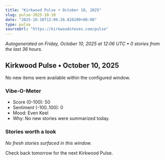 ```yaml
---
title: "Kirkwood Pulse • October 10, 2025"
slug: pulse-2025-10-10
date: "2025-10-10T12:06:26.826200+00:00"
type: pulse
sourceUrl: "https://kirkwoodsteves.com/pulse"
---
```


_Autogenerated on Friday, October 10, 2025 at 12:06 UTC • 0 stories from the last 36 hours._

## Kirkwood Pulse • October 10, 2025

No new items were available within the configured window.

### Vibe-O-Meter

- Score (0-100): 50
- Sentiment (-100..100): 0
- Mood: Even Keel
- Why: No new stories were summarized today.

### Stories worth a look

_No fresh stories surfaced in this window._

Check back tomorrow for the next Kirkwood Pulse.
